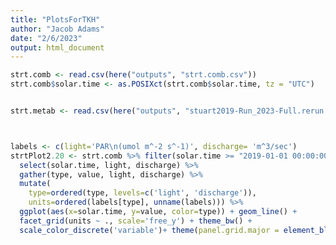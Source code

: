 ---
title: "PlotsForTKH"
author: "Jacob Adams"
date: "2/6/2023"
output: html_document
---



```{r}


strt.comb <- read.csv(here("outputs", "strt.comb.csv"))
strt.comb$solar.time <- as.POSIXct(strt.comb$solar.time, tz = "UTC")


strt.metab <- read.csv(here("outputs", "stuart2019-Run_2023-Full.rerun.02.04.csv"))



labels <- c(light='PAR\n(umol m^-2 s^-1)', discharge= 'm^3/sec')
strtPlot2.20 <- strt.comb %>% filter(solar.time >= "2019-01-01 00:00:00") %>% filter(solar.time <= "2020-01-01 00:00:00") %>%
  select(solar.time, light, discharge) %>%
  gather(type, value, light, discharge) %>%
  mutate(
    type=ordered(type, levels=c('light', 'discharge')),
    units=ordered(labels[type], unname(labels))) %>%
  ggplot(aes(x=solar.time, y=value, color=type)) + geom_line() + 
  facet_grid(units ~ ., scale='free_y') + theme_bw() +
  scale_color_discrete('variable')+ theme(panel.grid.major = element_blank(), panel.grid.minor = element_blank(), panel.background = element_blank())+ theme(panel.border = element_rect(colour = "black", fill=NA, size=2))+theme( axis.title.y = element_text(size = 20))+theme(axis.text.y=element_text(size=20))

```
